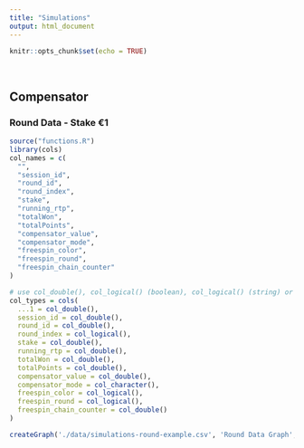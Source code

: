 ---
title: "Simulations"
output: html_document
---
```{r setup, include=FALSE}
knitr::opts_chunk$set(echo = TRUE)
```
</br>

## Compensator

### Round Data - Stake €1
```{r, results='asis'}
source("functions.R")
library(cols)
col_names = c(
  "",
  "session_id",
  "round_id",
  "round_index",
  "stake",
  "running_rtp",
  "totalWon",
  "totalPoints",
  "compensator_value",
  "compensator_mode",
  "freespin_color",
  "freespin_round",
  "freespin_chain_counter"
)

# use col_double(), col_logical() (boolean), col_logical() (string) or col_skip() (don't check)
col_types = cols(
  ...1 = col_double(),
  session_id = col_double(),
  round_id = col_double(),
  round_index = col_logical(),
  stake = col_double(),
  running_rtp = col_double(),
  totalWon = col_double(),
  totalPoints = col_double(),
  compensator_value = col_double(),
  compensator_mode = col_character(),
  freespin_color = col_logical(),
  freespin_round = col_logical(),
  freespin_chain_counter = col_double()
)

createGraph('./data/simulations-round-example.csv', 'Round Data Graph', col_names, col_types, row_number(), "compensator_value")
```